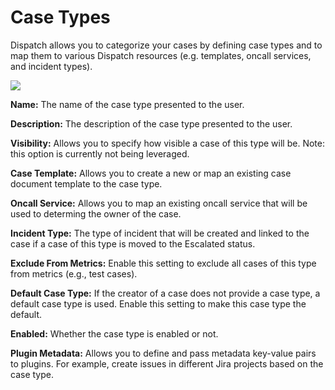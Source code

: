 # Case Types

Dispatch allows you to categorize your cases by defining case types and to map them to various Dispatch resources (e.g. templates, oncall services, and incident types).

<div style={{textAlign: 'center'}}>

![](/img/admin-ui-case-types.png)

</div>

**Name:** The name of the case type presented to the user.

**Description:** The description of the case type presented to the user.

**Visibility:** Allows you to specify how visible a case of this type will be. Note: this option is currently not being leveraged.

**Case Template:** Allows you to create a new or map an existing case document template to the case type.

**Oncall Service:** Allows you to map an existing oncall service that will be used to determing the owner of the case.

**Incident Type:** The type of incident that will be created and linked to the case if a case of this type is moved to the Escalated status.

**Exclude From Metrics:** Enable this setting to exclude all cases of this type from metrics (e.g., test cases).

**Default Case Type:** If the creator of a case does not provide a case type, a default case type is used. Enable this setting to make this case type the default.

**Enabled:** Whether the case type is enabled or not.

**Plugin Metadata:** Allows you to define and pass metadata key-value pairs to plugins. For example, create issues in different Jira projects based on the case type.
